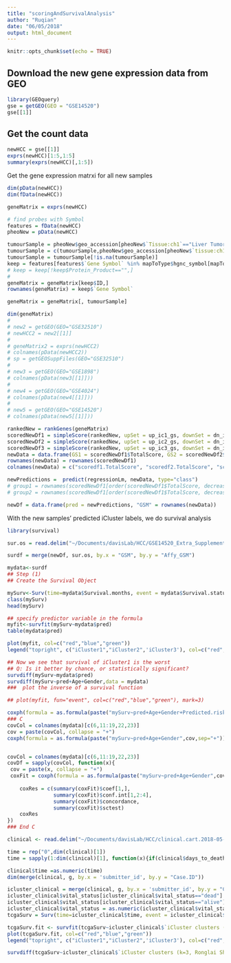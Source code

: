```yaml
---
title: "scoringAndSurvivalAnalysis"
author: "Ruqian"
date: "06/05/2018"
output: html_document
---
```


```r
knitr::opts_chunk$set(echo = TRUE)
```

## Download the new gene expression data from GEO

```r

library(GEOquery)
gse = getGEO(GEO = "GSE14520")
gse[[1]]

```


## Get the count data 

```r
newHCC = gse[[1]]
exprs(newHCC)[1:5,1:5]
summary(exprs(newHCC)[,1:5])
```
Get the gene expression matrxi for all new samples
```r
dim(pData(newHCC))
dim(fData(newHCC))

geneMatrix = exprs(newHCC)

# find probes with Symbol
features = fData(newHCC)
pheoNew = pData(newHCC)

tumourSample = pheoNew$geo_accession[pheoNew$`Tissue:ch1`=="Liver Tumor Tissue"]
tumourSample = c(tumourSample,pheoNew$geo_accession[pheoNew$`tissue:ch1`=="Liver Tumor Tissue"])
tumourSample = tumourSample[!is.na(tumourSample)]
keep = features[features$`Gene Symbol` %in% mapToType$hgnc_symbol[mapToType$transcript_biotype=="protein_coding"],]
# keep = keep[!keep$Protein_Product=="",]
# 
geneMatrix = geneMatrix[keep$ID,]
rownames(geneMatrix) = keep$`Gene Symbol`

geneMatrix = geneMatrix[, tumourSample]

dim(geneMatrix)
# 
# new2 = getGEO(GEO="GSE32510")
# newHCC2 = new2[[1]]
# 
# geneMatrix2 = exprs(newHCC2)
# colnames(pData(newHCC2))
# sp = getGEOSuppFiles(GEO="GSE32510")
# 
# new3 = getGEO(GEO="GSE1898")
# colnames(pData(new3[[1]]))
# 
# new4 = getGEO(GEO="GSE4024")
# colnames(pData(new4[[1]]))
# 
# new5 = getGEO(GEO="GSE14520")
# colnames(pData(new5[[1]]))


```

```r


rankedNew = rankGenes(geneMatrix)
scoredNewDf1 = simpleScore(rankedNew, upSet = up_ic1_gs, downSet = dn_ic1_gs)
scoredNewDf2 = simpleScore(rankedNew, upSet = up_ic2_gs, downSet = dn_ic2_gs)
scoredNewDf3 = simpleScore(rankedNew, upSet = up_ic3_gs, downSet = dn_ic3_gs)
newData = data.frame(GS1 = scoredNewDf1$TotalScore, GS2 = scoredNewDf2$TotalScore, GS3 = scoredNewDf3$TotalScore)
rownames(newData) = rownames(scoredNewDf1)
colnames(newData) = c("scoredf1.TotalScore", "scoredf2.TotalScore", "scoredf3.TotalScore")

newPredictions =  predict(regressionLm, newData, type="class")
# group1 = rownames(scoredNewDf1[order(scoredNewDf1$TotalScore, decreasing = TRUE),][1:35,])
# group2 = rownames(scoredNewDf1[order(scoredNewDf1$TotalScore, decreasing = TRUE),][36:100,])

newDf = data.frame(pred = newPredictions, "GSM" = rownames(newData))

```

With the new samples' predicted iCluster labels, we do survival analysis

```r
library(survival)

sur.os = read.delim("~/Documents/davisLab/HCC/GSE14520_Extra_Supplement.txt", quote="", stringsAsFactors=FALSE)

surdf = merge(newDf, sur.os, by.x = "GSM", by.y = "Affy_GSM")

mydata<-surdf
## Step (1)
## Create the Survival Object

mySurv<-Surv(time=mydata$Survival.months, event = mydata$Survival.status)
class(mySurv)
head(mySurv)

## specify predictor variable in the formula
myfit<-survfit(mySurv~mydata$pred)
table(mydata$pred)

plot(myfit, col=c("red","blue","green"))
legend("topright", c("iCluster1","iCluster2",'iCluster3'), col=c("red","blue","green"), lty=1)

## Now we see that survival of iCluster1 is the worst 
## Q: Is it better by chance, or statistically significant?
survdiff(mySurv~mydata$pred)
survdiff(mySurv~pred+Age+Gender,data = mydata) 
###  plot the inverse of a survival function

## plot(myfit, fun="event", col=c("red","blue","green"), mark=3)

coxph(formula = as.formula(paste("mySurv~pred+Age+Gender+Predicted.risk.Metastasis.Signature")), data = mydata)
### C
covCol = colnames(mydata)[c(6,11:19,22,23)]
cov = paste(covCol, collapse = "+")
coxph(formula = as.formula(paste("mySurv~pred+Age+Gender",cov,sep="+")), data = mydata)


covCol = colnames(mydata)[c(6,11:19,22,23)]
covDf = sapply(covCol, function(x){
 cov = paste(x, collapse = "+")
 coxFit = coxph(formula = as.formula(paste("mySurv~pred+Age+Gender",cov,sep="+")), data = mydata)
      
    coxRes = c(summary(coxFit)$coef[1,], 
               summary(coxFit)$conf.int[1,2:4], 
               summary(coxFit)$concordance, 
               summary(coxFit)$sctest)
    coxRes
})
### End C
```

```r
clinical <- read.delim("~/Documents/davisLab/HCC/clinical.cart.2018-05-16/clinical.tsv", quote="", stringsAsFactors=FALSE)

time = rep("0",dim(clinical)[1])
time = sapply(1:dim(clinical)[1], function(x){if(clinical$days_to_death[x]=="--"){time[x] = clinical$days_to_last_follow_up[x]}else{time[x] = clinical$days_to_death[x]}})

clinical$time =as.numeric(time)
dim(merge(clinical, g, by.x = 'submitter_id', by.y = "Case.ID"))

icluster_clinical = merge(clinical, g, by.x = 'submitter_id', by.y = "Case.ID")
icluster_clinical$vital_status[icluster_clinical$vital_status=="dead"] = 1 
icluster_clinical$vital_status[icluster_clinical$vital_status=="alive"] = 0
icluster_clinical$vital_status = as.numeric(icluster_clinical$vital_status)
tcgaSurv = Surv(time=icluster_clinical$time, event = icluster_clinical$vital_status)

tcgaSurv.fit <- survfit(tcgaSurv~icluster_clinical$`iCluster clusters (k=3, Ronglai Shen)`)
plot(tcgaSurv.fit, col=c("red","blue","green"))
legend("topright", c("iCluster1","iCluster2",'iCluster3'), col=c("red","blue","green"), lty=1)

survdiff(tcgaSurv~icluster_clinical$`iCluster clusters (k=3, Ronglai Shen)`)
```


